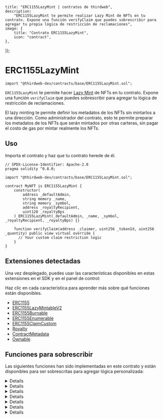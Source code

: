 
	title: "ERC1155LazyMint | contratos de thirdweb",
	description:
		"ERC1155LazyMint te permite realizar Lazy Mint de NFTs en tu contrato. Expone una función verifyClaim que puedes sobrescribir para agregar tu propia lógica de restricción de reclamaciones",
	image: {
		title: "Contrato ERC1155LazyMint",
		icon: "contract",
	},
});

# ERC1155LazyMint

```solidity
import "@thirdweb-dev/contracts/base/ERC1155LazyMint.sol";
```

`ERC1155LazyMint` te permite hacer [Lazy Mint](/glossary/lazy-minting) de NFTs en tu contrato.
Expone una función `verifyClaim` que puedes sobrescribir para agregar tu lógica de restricción de reclamaciones.

El lazy minting te permite definir los metadatos de los NFTs sin mintarlos a una dirección.
Como administrador del contrato, esto te permite preparar los metadatos de los NFTs que serán mintados por otras carteras,
sin pagar el costo de gas por mintar realmente los NFTs.

<GithubButtonLink href="https://github.com/thirdweb-dev/contracts/blob/main/contracts/base/ERC1155LazyMint.sol" />

## Uso

Importa el contrato y haz que tu contrato herede de él.

```solidity
// SPDX-License-Identifier: Apache-2.0
pragma solidity ^0.8.0;

import "@thirdweb-dev/contracts/base/ERC1155LazyMint.sol";

contract MyNFT is ERC1155LazyMint {
    constructor(
        address _defaultAdmin,
        string memory _name,
        string memory _symbol,
        address _royaltyRecipient,
        uint128 _royaltyBps
    ) ERC1155LazyMint(_defaultAdmin, _name, _symbol, _royaltyRecipient, _royaltyBps) {}

    function verifyClaim(address _claimer, uint256 _tokenId, uint256 _quantity) public view virtual override {
      // Your custom claim restriction logic
    }
}
```

## Extensiones detectadas

Una vez desplegado, puedes usar las características disponibles en estas extensiones en el SDK y en el panel de control:

Haz clic en cada característica para aprender más sobre qué funciones están disponibles.

- [ERC1155](/contracts/build/extensions/erc-1155/ERC1155)
- [ERC1155LazyMintableV2](/contracts/build/extensions/general/LazyMint)
- [ERC1155Burnable](/contracts/build/extensions/erc-1155/ERC1155Burnable)
- [ERC1155Enumerable](/contracts/build/extensions/erc-1155/ERC1155Enumerable)
- [ERC1155ClaimCustom](/contracts/build/extensions/erc-1155/ERC1155ClaimCustom)
- [Royalty](/contracts/build/extensions/general/Royalty)
- [ContractMetadata](/contracts/build/extensions/general/ContractMetadata)
- [Ownable](/contracts/build/extensions/general/Ownable)

## Funciones para sobrescribir

Las siguientes funciones han sido implementadas en este contrato y están disponibles para ser sobrescritas para agregar lógica personalizada:

<Details id="uri" summary="uri">

```solidity
/// @notice Returns the metadata URI for the given tokenId.
function uri(uint256 _tokenId) public view virtual override returns (string memory) {
    string memory batchUri = _getBaseURI(_tokenId);
    return string(abi.encodePacked(batchUri, _tokenId.toString()));
}
```

</Details>

<Details id="claim" summary="claim">

```solidity
/**
*  @notice          Lets an address claim multiple lazy minted NFTs at once to a recipient.
*                   This function prevents any reentrant calls, and is not allowed to be overridden.
*
*                   Contract creators should override `verifyClaim` and `transferTokensOnClaim`
*                   functions to create custom logic for verification and claiming,
*                   for e.g. price collection, allowlist, max quantity, etc.
*
*  @dev             The logic in `verifyClaim` determines whether the caller is authorized to mint NFTs.
*                   The logic in `transferTokensOnClaim` does actual minting of tokens,
*                   can also be used to apply other state changes.
*
*  @param _receiver  The recipient of the tokens to mint.
*  @param _tokenId   The tokenId of the lazy minted NFT to mint.
*  @param _quantity  The number of tokens to mint.
*/
function claim(
    address _receiver,
    uint256 _tokenId,
    uint256 _quantity
) public payable nonReentrant {
    require(_tokenId < nextTokenIdToMint(), "invalid id");
    verifyClaim(msg.sender, _tokenId, _quantity); // Add your claim verification logic by overriding this function.

    _transferTokensOnClaim(_receiver, _tokenId, _quantity); // Mints tokens. Apply any state updates by overriding this function.
    emit TokensClaimed(msg.sender, _receiver, _tokenId, _quantity);

}

```

</Details>

<Details id="verifyClaim" summary="verifyClaim">

```solidity
/**
 *  @notice          Override this function to add logic for claim verification, based on conditions
 *                   such as allowlist, price, max quantity etc.
 *
 *  @dev             Checks a request to claim NFTs against a custom condition.
 *
 *  @param _claimer   Caller of the claim function.
 *  @param _tokenId   The tokenId of the lazy minted NFT to mint.
 *  @param _quantity  The number of NFTs being claimed.
 */
function verifyClaim(
    address _claimer,
    uint256 _tokenId,
    uint256 _quantity
) public view virtual {}
```

</Details>

<Details id="burn" summary="burn">

```solidity
/**
 *  @notice         Lets an owner or approved operator burn NFTs of the given tokenId.
 *
 *  @param _owner   The owner of the NFT to burn.
 *  @param _tokenId The tokenId of the NFT to burn.
 *  @param _amount  The amount of the NFT to burn.
 */
function burn(
    address _owner,
    uint256 _tokenId,
    uint256 _amount
) external virtual {
    address caller = msg.sender;

    require(caller == _owner || isApprovedForAll[_owner][caller], "Unapproved caller");
    require(balanceOf[_owner][_tokenId] >= _amount, "Not enough tokens owned");

    _burn(_owner, _tokenId, _amount);
}
```

</Details>

<Details id="burnBatch" summary="burnBatch">

```solidity
    /**
     *  @notice         Lets an owner or approved operator burn NFTs of the given tokenIds.
     *
     *  @param _owner    The owner of the NFTs to burn.
     *  @param _tokenIds The tokenIds of the NFTs to burn.
     *  @param _amounts  The amounts of the NFTs to burn.
     */
    function burnBatch(
        address _owner,
        uint256[] memory _tokenIds,
        uint256[] memory _amounts
    ) external virtual {
        address caller = msg.sender;

        require(caller == _owner || isApprovedForAll[_owner][caller], "Unapproved caller");
        require(_tokenIds.length == _amounts.length, "Length mismatch");

        for (uint256 i = 0; i < _tokenIds.length; i += 1) {
            require(balanceOf[_owner][_tokenIds[i]] >= _amounts[i], "Not enough tokens owned");
        }

        _burnBatch(_owner, _tokenIds, _amounts);
    }
```

</Details>

<Details id="_transferTokensOnClaim" summary="_transferTokensOnClaim">

```solidity
  /**
     *  @notice          Mints tokens to receiver on claim.
     *                   Any state changes related to `claim` must be applied
     *                   here by overriding this function.
     *
     *  @dev             Override this function to add logic for state updation.
     *                   When overriding, apply any state changes before `_mint`.
     */
    function _transferTokensOnClaim(
        address _receiver,
        uint256 _tokenId,
        uint256 _quantity
    ) internal virtual {
        _mint(_receiver, _tokenId, _quantity, "");
    }
```

</Details>

<Details id="_beforeTokenTransfer" summary="_beforeTokenTransfer">

```solidity
/// @dev Runs before every token transfer / mint / burn.
    function _beforeTokenTransfer(
        address operator,
        address from,
        address to,
        uint256[] memory ids,
        uint256[] memory amounts,
        bytes memory data
    ) internal virtual override {
        super._beforeTokenTransfer(operator, from, to, ids, amounts, data);

        if (from == address(0)) {
            for (uint256 i = 0; i < ids.length; ++i) {
                totalSupply[ids[i]] += amounts[i];
            }
        }

        if (to == address(0)) {
            for (uint256 i = 0; i < ids.length; ++i) {
                totalSupply[ids[i]] -= amounts[i];
            }
        }
    }
```

</Details>
